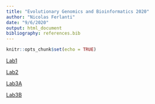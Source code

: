 ```yaml
---
title: "Evolutionary Genomics and Bioinformatics 2020"
author: "Nicolas Ferlanti"
date: "9/6/2020"
output: html_document
bibliography: references.bib
---
```


```r
knitr::opts_chunk$set(echo = TRUE)
```

[Lab1](Lab1.html)

[Lab2](Lab2.html)

[Lab3A](Lab3A.html)

[Lab3B](Lab3B.html)
